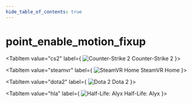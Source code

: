```yaml
---
hide_table_of_contents: true
---
```


<!---
!!!!!!
THIS PAGE IS AUTOGENERATED FROM GAME FGD DEFINITIONS!
DO NOT EDIT MANUALLY!
!!!!!!

In order to make edits, you can make an annotation file in /fgd_dump_overrides
-->


# point_enable_motion_fixup



<Tabs queryString="game">
    
<TabItem value="cs2" label={
    <span>
        <img src={cs2Icon} alt="Counter-Strike 2" className="tab-icon" />
        Counter-Strike 2
    </span>
    }>
    <CS2Page />
</TabItem>

<TabItem value="steamvr" label={
    <span>
        <img src={steamvrIcon} alt="SteamVR Home" className="tab-icon" />
        SteamVR Home
    </span>
    }>
    <STEAMVRPage />
</TabItem>

<TabItem value="dota2" label={
    <span>
        <img src={dota2Icon} alt="Dota 2" className="tab-icon" />
        Dota 2
    </span>
    }>
    <DOTA2Page />
</TabItem>

<TabItem value="hla" label={
    <span>
        <img src={hlaIcon} alt="Half-Life: Alyx" className="tab-icon" />
        Half-Life: Alyx
    </span>
    }>
    <HLAPage />
</TabItem>

</Tabs>
